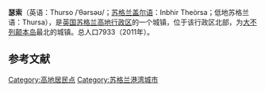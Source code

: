 {{Infobox settlement
| name                    = 瑟索
| native_name             = Thurso
| settlement_type         = 城镇
| image_skyline           = File:Thurso-wv.jpg
| imagesize               = 
| image_caption           = 
| image_flag              = 
| flag_size               = 
| image_shield            = Barrulet thurso wiki.jpg
| shield_size             = 
| pushpin_map             = Scotland Caithness
| pushpin_label_position  = 
| pushpin_map_caption     = 在苏格兰的位置
| latd  =58.596 |latm  =  |lats  = |latNS  = N 
| longd =3.521  |longm = |longs = |longEW = W 
| coordinates_type        = region:ES_type:city
| coordinates_display     = inline,title
| subdivision_type        = 国家
| subdivision_name        = 英国
| subdivision_type1       = [[英国行政区划|组成国]]
| subdivision_name1       = [[苏格兰|苏格兰]]
| subdivision_type2       = [[苏格兰行政区划|统一管理区]]
| subdivision_name2       = [[高地_(苏格兰行政区)|高地行政区]]
| area_total_km2          =  
| elevation_m             =  
| population_total        = 7933
| population_as_of        = 2011年
| population_density_km2  =  
| website                 = 
| footnotes               = 
}}
'''瑟索'''（英语：Thurso /ˈθərsəʊ/；[[苏格兰盖尔语|苏格兰盖尔语]]：Inbhir Theòrsa；低地苏格兰语：Thursa），是[[英国|英国]][[苏格兰|苏格兰]][[高地_(苏格兰行政区)|高地行政区]]的一个城镇，位于该行政区北部，为[[大不列颠岛|大不列颠本岛]]最北的城镇。总人口7933（2011年）。

==参考文献==
{{reflist}}

{{Authority control}}
[[Category:高地居民点|Category:高地居民点]]
[[Category:苏格兰港湾城市|Category:苏格兰港湾城市]]